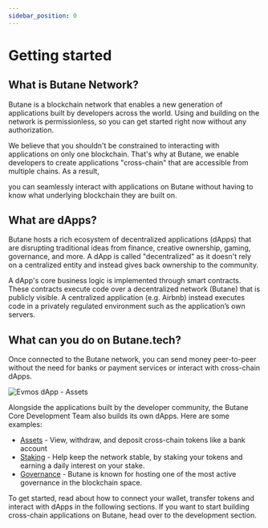 ```yaml
---
sidebar_position: 0
---
```


# Getting started

## What is Butane Network?

Butane is a blockchain network that enables a new generation of applications built by developers across the world. Using and building on the network is permissionless, so you can get started right now without any authorization.

We believe that you shouldn't be constrained to interacting with applications on only one blockchain. That's why at Butane, we enable developers to create applications "cross-chain" that are accessible from multiple chains. As a result, 

you can seamlessly interact with applications on Butane without having to know what underlying blockchain they are built on.

## What are dApps?

Butane hosts a rich ecosystem of decentralized applications (dApps) that are disrupting traditional ideas from finance, creative ownership, gaming, governance, and more. A dApp is called "decentralized" as it doesn't rely on a centralized entity and instead gives back ownership to the community.

A dApp's core business logic is implemented through smart contracts. These contracts execute code over a decentralized network (Butane) that is publicly visible. A centralized application (e.g. Airbnb) instead executes code in a privately regulated environment such as the application’s own servers.

## What can you do on Butane.tech?

Once connected to the Butane network, you can send money peer-to-peer without the need for banks or payment services or interact with cross-chain dApps.

![Evmos dApp - Assets](/img/evmos_assets.png)

Alongside the applications built by the developer community, the Butane Core Development Team also builds its own dApps. Here are some examples:

* [Assets](https://butane.tech/) - View, withdraw, and deposit cross-chain tokens like a bank account
* [Staking](https://butane.tech/) - Help keep the network stable, by staking your tokens and earning a daily interest on your stake.
* [Governance](https://butane.tech/) - Butane is known for hosting one of the most active governance in the blockchain space.

To get started, read about how to connect your wallet, transfer tokens and interact with dApps in the following sections. If you want to start building cross-chain applications on Butane, head over to the development section.

